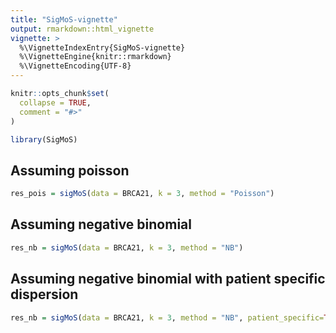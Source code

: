 ```yaml
---
title: "SigMoS-vignette"
output: rmarkdown::html_vignette
vignette: >
  %\VignetteIndexEntry{SigMoS-vignette}
  %\VignetteEngine{knitr::rmarkdown}
  %\VignetteEncoding{UTF-8}
---
```


```r
knitr::opts_chunk$set(
  collapse = TRUE,
  comment = "#>"
)
```

```r
library(SigMoS)

```

## Assuming poisson

```r
res_pois = sigMoS(data = BRCA21, k = 3, method = "Poisson")
```


## Assuming negative binomial

```r
res_nb = sigMoS(data = BRCA21, k = 3, method = "NB")
```

## Assuming negative binomial with patient specific dispersion

```r
res_nb = sigMoS(data = BRCA21, k = 3, method = "NB", patient_specific=TRUE)
```
